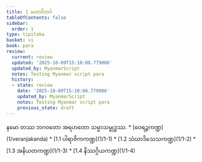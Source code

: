 ```yaml
---
title: 1 မဟာဝိဘင်္ဂ
tableOfContents: false
sidebar:
  order: 1
type: tipitaka
basket: vi
book: para
review:
  current: review
  updated: '2025-10-09T15:10:08.779006'
  updated_by: MyanmarScript
  notes: Testing Myanmar script para
  history:
  - state: review
    date: '2025-10-09T15:10:08.779006'
    updated_by: MyanmarScript
    notes: Testing Myanmar script para
    previous_state: draft
---
```



<DynamicBreadcrumb />

<HypothesisAnnotation frontmatter={frontmatter} />


<ReviewStatus review={frontmatter.review} showDetails={true} />

<Paragraph number="1" type="center" book="para">
နမော တဿ ဘဂဝတော အရဟတော သမ္မာသမ္ဗုဒ္ဓဿ.

</Paragraph>

<TableOfContents book="para" section="1">
* [ဝေရဉ္ဇကဏ္ဍ](1/veranjakanda)
* [1.1 ပါရာဇိကကဏ္ဍ](1/1-1)
* [1.2 သံဃာဒိသေသကဏ္ဍ](1/1-2)
* [1.3 အနိယတကဏ္ဍ](1/1-3)
* [1.4 နိဿဂ္ဂိယကဏ္ဍ](1/1-4)
</TableOfContents>